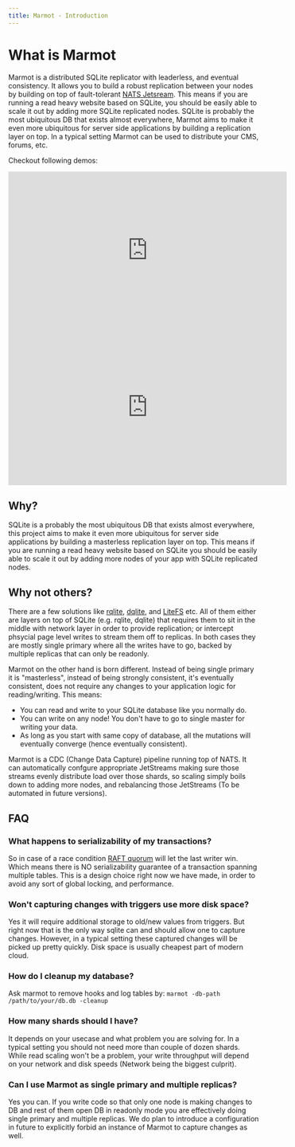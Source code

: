 ```yaml
---
title: Marmot - Introduction
---
```


# What is Marmot

Marmot is a distributed SQLite replicator with leaderless, and eventual consistency. It allows you to build a robust replication
between your nodes by building on top of fault-tolerant [NATS Jetsream](https://nats.io/). This means if you are running a read
heavy website based on SQLite, you should be easily able to scale it out by adding more SQLite replicated nodes. SQLite is
probably the most ubiquitous DB that exists almost everywhere, Marmot aims to make it even more ubiquitous for server
side applications by building a replication layer on top. In a typical setting Marmot can be used to distribute your
CMS, forums, etc.

Checkout following demos:

<center>
<iframe width="560" height="315" src="https://www.youtube.com/embed/GQ5x8pc9vuI" title="YouTube video player" frameborder="0" allow="accelerometer; autoplay; clipboard-write; encrypted-media; gyroscope; picture-in-picture" allowFullScreen></iframe>

<iframe width="560" height="315" src="https://www.youtube.com/embed/QqZl61bJ9BA" title="YouTube video player" frameborder="0" allow="accelerometer; autoplay; clipboard-write; encrypted-media; gyroscope; picture-in-picture" allowFullScreen></iframe>
</center>

## Why?

SQLite is a probably the most ubiquitous DB that exists almost everywhere, this project aims to make it even more ubiquitous for server
side applications by building a masterless replication layer on top. This means if you are running a read heavy website based on SQLite
you should be easily able to scale it out by adding more nodes of your app with SQLite replicated nodes.

## Why not others?

There are a few solutions like [rqlite](https://github.com/rqlite/rqlite), [dqlite](https://dqlite.io/), and
[LiteFS](https://github.com/superfly/litefs) etc. All of them either are layers on top of SQLite (e.g.
rqlite, dqlite) that requires them to sit in the middle with network layer in order to provide
replication; or intercept phsycial page level writes to stream them off to replicas. In both
cases they are mostly single primary where all the writes have to go, backed by multiple
replicas that can only be readonly.

Marmot on the other hand is born different. Instead of being single primary it is "masterless", instead of being strongly consistent,
it's eventually consistent, does not require any changes to your application logic for reading/writing. This means:

- You can read and write to your SQLite database like you normally do.
- You can write on any node! You don't have to go to single master for writing your data.
- As long as you start with same copy of database, all the mutations will eventually converge (hence eventually consistent).

Marmot is a CDC (Change Data Capture) pipeline running top of NATS. It can automatically confgure appropriate JetStreams making sure
those streams evenly distribute load over those shards, so scaling simply boils down to adding more nodes, and rebalancing
those JetStreams (To be automated in future versions).

## FAQ

### What happens to serializability of my transactions?

So in case of a race condition [RAFT quorum](https://docs.nats.io/running-a-nats-service/configuration/clustering/jetstream_clustering#raft)
will let the last writer win. Which means there is NO serializability guarantee of a transaction spanning multiple tables. This is a design
choice right now we have made, in order to avoid any sort of global locking, and performance.

### Won't capturing changes with triggers use more disk space?

Yes it will require additional storage to old/new values from triggers. But right now that is the only way sqlite can and should allow one to capture changes. However, in a typical setting these captured changes will be picked up pretty quickly. Disk space is usually cheapest part of modern cloud.

### How do I cleanup my database?

Ask marmot to remove hooks and log tables by:
`marmot -db-path /path/to/your/db.db -cleanup`

### How many shards should I have?

It depends on your usecase and what problem you are solving for. In a typical setting you should not need more than couple of dozen shards. While read scaling won't be a problem, your write throughput will depend on your network and
disk speeds (Network being the biggest culprit).

### Can I use Marmot as single primary and multiple replicas?

Yes you can. If you write code so that only one node is making changes to DB and rest of them open DB in readonly mode you are effectively doing single primary and multiple replicas. We do plan to introduce a configuration in future to explicitly forbid an instance of Marmot to capture changes as well. 
